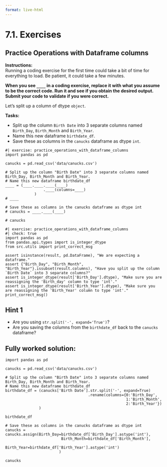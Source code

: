 ```yaml
---
format: live-html
---
```


<script src='../../src/quiz.js'></script>

# 7.1. Exercises

## Practice Operations with Dataframe columns

**Instructions:**    
Running a coding exercise for the first time could take a bit of time for everything to load.  Be patient, it could take a few minutes. 

**When you see `____` in a coding exercise, replace it with what you assume to be the correct code.  Run it and see if you obtain the desired output.  Submit your code to validate if you were correct.**

Let's split up a column of dtype `object`. 

**Tasks:**

- Split up the column `Birth Date` into 3 separate columns named `Birth_Day`, `Birth_Month` and `Birth_Year`. 
- Name this new dataframe `birthdate_df`.
- Save these as columns in the `canucks` dataframe as dtype `int`.

```pyodide
#| exercise: practice_operations_with_dataframe_columns
import pandas as pd

canucks = pd.read_csv('data/canucks.csv')

# Split up the column "Birth Date" into 3 separate columns named Birth_Day, Birth_Month and Birth_Year. 
# Name this new dataframe birthdate_df
____ = (____.____.____(____)
                 .____(columns=____)
             )
# ____

# Save these as columns in the canucks dataframe as dtype int
# canucks = ____.____(____)

# canucks
```

```pyodide
#| exercise: practice_operations_with_dataframe_columns
#| check: true
import pandas as pd
from pandas.api.types import is_integer_dtype
from src.utils import print_correct_msg
                  
assert isinstance(result, pd.DataFrame), "We are expecting a dataframe."
assert {"Birth_Day", "Birth_Month", "Birth_Year"}.issubset(result.columns), "Have you split up the column `Birth Date` into 3 separate columns?"
assert is_integer_dtype(result['Birth_Day'].dtype), "Make sure you are reassigning the 'Birth_day' column to type 'int'."
assert is_integer_dtype(result['Birth_Year'].dtype), "Make sure you are reassigning the 'Birth_Year' column to type 'int'."
print_correct_msg()
```

:::: { .hint exercise="practice_operations_with_dataframe_columns"}
::: { .callout-note collapse="false"}

## Hint 1

- Are you using `str.split('-', expand='True')`?    
- Are you saving the columns from the `birthdate_df` back to the `canucks` dataframe?

:::
::::

:::: { .solution exercise="practice_operations_with_dataframe_columns" }
::: { .callout-tip collapse="false"}

## Fully worked solution:

```pyodide
import pandas as pd

canucks = pd.read_csv('data/canucks.csv')

# Split up the column "Birth Date" into 3 separate columns named Birth_Day, Birth_Month and Birth_Year. 
# Name this new dataframe birthdate_df
birthdate_df = (canucks['Birth Date'].str.split('-', expand=True)
                                     .rename(columns={0:'Birth_Day',
                                                      1:'Birth_Month',
                                                      2:'Birth_Year'})
               )

birthdate_df

# Save these as columns in the canucks dataframe as dtype int
canucks = canucks.assign(Birth_Day=birthdate_df['Birth_Day'].astype('int'),
                         Birth_Month=birthdate_df['Birth_Month'],
                         Birth_Year=birthdate_df['Birth_Year'].astype('int')
                        )

canucks
```

:::
::::